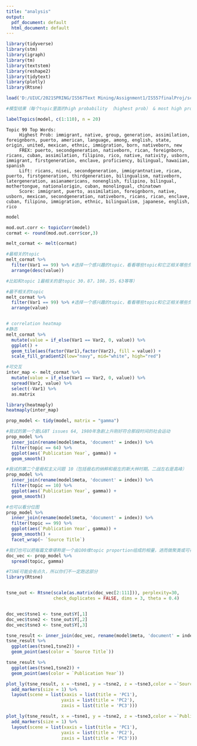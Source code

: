 ---
title: "analysis"
output:
  pdf_document: default
  html_document: default
---

```{r}
library(tidyverse)
library(stm)
library(igraph)
library(tm)
library(textstem)
library(reshape2)
library(tidytext)
library(plotly)
library(Rtsne)
```



```{r}
load('D:/UIUC/2021SPRING/IS567Text Mining/Assignment1/IS557finalProj/sco_topic_model.RData')
```

```{r}
#模型结果（每个topic里面的high probability （highest prob） & most high prob exclusive words （FREX），可以根据这个确定每个topic的意义，high prob words确定大致含义，exclusive words用来区分相似的topic，比如topic 1【child care】和topic 98【爸妈以外的亲属关系的区别】）

labelTopics(model, c(1:110), n = 20)
```
```
Topic 99 Top Words:
 	 Highest Prob: immigrant, native, group, generation, assimilation, foreignborn, puerto, american, language, among, english, state, origin, united, mexican, ethnic, immigration, born, nativeborn, new 
 	 FREX: puerto, secondgeneration, nativeborn, rican, foreignborn, ricans, cuban, assimilation, filipino, rico, native, nativity, usborn, immigrant, firstgeneration, enclave, proficiency, bilingual, hawaiian, spanish 
 	 Lift: ricans, nisei, secondgeneration, immigrantnative, rican, puerto, firstgeneration, thirdgeneration, bilingualism, nativeborn, latergeneration, asianamericans, nonenglish, filipino, bilingual, mothertongue, nationalorigin, cuban, monolingual, chinatown 
 	 Score: immigrant, puerto, assimilation, foreignborn, native, usborn, mexican, secondgeneration, nativeborn, ricans, rican, enclave, cuban, filipino, immigration, ethnic, bilingualism, japanese, english, rico
```
```{r}
model
```

```{r, fig.width = 10}
mod.out.corr <- topicCorr(model)
cormat <- round(mod.out.corr$cor,3)

melt_cormat <- melt(cormat)

#最相关的topic
melt_cormat %>%
  filter(Var1 == 99) %>% #选择一个感兴趣的topic，看看哪些topic和它正相关哪些负相关
  arrange(desc(value))

#比如和topic 1最相关的是topic 30，87，108，35，63等等）

#最不相关的topic
melt_cormat %>%
  filter(Var1 == 99) %>% #选择一个感兴趣的topic，看看哪些topic和它正相关哪些负相关
  arrange(value)


# correlation heatmap
#静态
melt_cormat %>%
  mutate(value = if_else(Var1 == Var2, 0, value)) %>%
  ggplot() +
  geom_tile(aes(factor(Var1),factor(Var2), fill = value)) +
  scale_fill_gradient2(low="navy", mid="white", high="red")

#可交互
inter_map <- melt_cormat %>%
  mutate(value = if_else(Var1 == Var2, 0, value)) %>%
  spread(Var2, value) %>%
  select(-Var1) %>%
  as.matrix

library(heatmaply)
heatmaply(inter_map)
```

```{r}
prop_model <- tidy(model, matrix = "gamma")
```

```{r}
#我试的第一个是LGBT issues 64, 1980年急剧上升刚好符合那段时间的社会运动
prop_model %>%
  inner_join(rename(model$meta, 'document' = index)) %>%
  filter(topic == 64) %>%
  ggplot(aes(`Publication Year`, gamma)) +
  geom_smooth()

#我试的第二个是极权主义问题 10（包括极右的纳粹和极左的斯大林时期。二战左右是高峰）
prop_model %>%
  inner_join(rename(model$meta, 'document' = index)) %>%
  filter(topic == 10) %>%
  ggplot(aes(`Publication Year`, gamma)) +
  geom_smooth()
```
```{r}
#也可以看分位图
prop_model %>%
  inner_join(rename(model$meta, 'document' = index)) %>%
  filter(topic == 99) %>%
  ggplot(aes(`Publication Year`, gamma)) +
  geom_smooth() +
  facet_wrap(~ `Source Title`)
```

```{r}
#我们也可以把每篇文章堪称是一个由100维topic proportion组成的相量，进而做聚类或可视化
doc_vec <- prop_model %>%
  spread(topic, gamma)
```





```{r}

#TSNE可能会有点久，所以你们不一定跑这部分
library(Rtsne)


tsne_out <- Rtsne(scale(as.matrix(doc_vec[2:111])), perplexity=30,
                  check_duplicates = FALSE, dims = 3, theta = 0.4)


doc_vec$tsne1 <- tsne_out$Y[,1]
doc_vec$tsne2 <- tsne_out$Y[,2]
doc_vec$tsne3 <- tsne_out$Y[,3]

tsne_result <- inner_join(doc_vec, rename(model$meta, 'document' = index))
tsne_result %>%
  ggplot(aes(tsne1,tsne2)) +
  geom_point(aes(color = `Source Title`))

tsne_result %>%
  ggplot(aes(tsne1,tsne2)) +
  geom_point(aes(color = `Publication Year`))

```

```{r}
plot_ly(tsne_result, x = ~tsne1, y = ~tsne2, z = ~tsne3,color = ~`Source Title`) %>%
  add_markers(size = 1) %>%
  layout(scene = list(xaxis = list(title = 'PC1'),
                     yaxis = list(title = 'PC2'),
                     zaxis = list(title = 'PC3')))
```

```{r}
plot_ly(tsne_result, x = ~tsne1, y = ~tsne2, z = ~tsne3,color = ~`Publication Year`) %>%
  add_markers(size = 1) %>%
  layout(scene = list(xaxis = list(title = 'PC1'),
                     yaxis = list(title = 'PC2'),
                     zaxis = list(title = 'PC3')))
```

